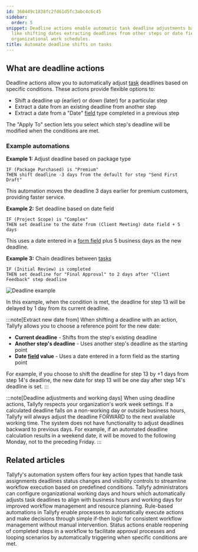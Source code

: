 ```yaml
---
id: 360449c1838fc2fd61d5fc3abc4c6c45
sidebar:
  order: 5
snippet: Deadline actions enable automatic task deadline adjustments based on conditions
  like shifting dates extracting deadlines from other steps or date fields and respecting
  organizational work schedules.
title: Automate deadline shifts on tasks
---
```


## What are deadline actions

Deadline actions allow you to automatically adjust [task](/products/pro/tracking-and-tasks/tasks/) deadlines based on specific conditions. These actions provide flexible options to:

- Shift a deadline up (earlier) or down (later) for a particular step
- Extract a date from an existing deadline from another step
- Extract a date from a "Date" [field](/products/pro/tracking-and-tasks/tasks/what-are-form-fields-in-tallyfy/) type completed in a previous step

The "Apply To" section lets you select which step's deadline will be modified when the conditions are met.

### Example automations

**Example 1:** Adjust deadline based on package type
```
IF (Package Purchased) is "Premium" 
THEN shift deadline -3 days from the default for step "Send First Draft"
```
This automation moves the deadline 3 days earlier for premium customers, providing faster service.

**Example 2:** Set deadline based on date field
```
IF (Project Scope) is "Complex"
THEN set deadline to the date from (Client Meeting) date field + 5 days
```
This uses a date entered in a [form field](/products/pro/tracking-and-tasks/tasks/what-are-form-fields-in-tallyfy/) plus 5 business days as the new deadline.

**Example 3:** Chain deadlines between [tasks](/products/pro/tracking-and-tasks/tasks/)
```
IF (Initial Review) is completed
THEN set deadline for "Final Approval" to 2 days after "Client Feedback" step deadline
```

![Deadline example](https://screenshots.tallyfy.com/tallyfy%2Fpro%2Fdesktop-light-deadline-automation-example.png)

In this example, when the condition is met, the deadline for step 13 will be delayed by 1 day from its current deadline.

:::note[Extract new date from]
When shifting a deadline with an action, Tallyfy allows you to choose a reference point for the new date:

- **Current deadline** - Shifts from the step's existing deadline
- **Another step's deadline** - Uses another step's deadline as the starting point
- **Date [field](/products/pro/tracking-and-tasks/tasks/what-are-form-fields-in-tallyfy/) value** - Uses a date entered in a form field as the starting point

For example, if you choose to shift the deadline for step 13 by +1 days from step 14's deadline, the new date for step 13 will be one day after step 14's deadline is set.
:::

:::note[Deadline adjustments and working days]
When using deadline actions, Tallyfy respects your organization's work week settings. If a calculated deadline falls on a non-working day or outside business hours, Tallyfy will always adjust the deadline FORWARD to the next available working time. The system does not have functionality to adjust deadlines backward to previous days. For example, if an automated deadline calculation results in a weekend date, it will be moved to the following Monday, not to the preceding Friday.
:::


## Related articles
<CardGrid>
<LinkTitleCard header="<b>Automations > Actions</b>" href="/products/pro/documenting/templates/automations/actions/" > Tallyfy's automation system offers four key action types that handle task assignments deadlines status changes and visibility controls to streamline workflow execution based on predefined conditions. </LinkTitleCard>
<LinkTitleCard header="<b>Org Settings > Customize work week</b>" href="/products/pro/settings/org-settings/how-to-adjust-task-deadlines-to-work-week/" > Tallyfy administrators can configure organizational working days and hours which automatically adjusts task deadlines to align with business hours and working days for improved workflow management and resource planning. </LinkTitleCard>
<LinkTitleCard header="<b>Templates > Automations</b>" href="/products/pro/documenting/templates/automations/" > Rule-based automations in Tallyfy enable processes to automatically execute actions and make decisions through simple if-then logic for consistent workflow management without manual intervention. </LinkTitleCard>
<LinkTitleCard header="<b>Actions > Automate changing the status of tasks</b>" href="/products/pro/documenting/templates/automations/actions/status-actions/" > Status actions enable reopening of completed steps in a workflow to facilitate approval processes and looping scenarios by automatically triggering when specific conditions are met. </LinkTitleCard>
</CardGrid>